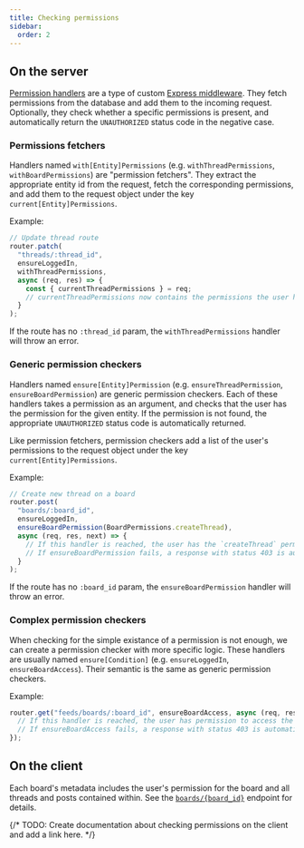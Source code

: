 ```yaml
---
title: Checking permissions
sidebar:
  order: 2
---
```



## On the server

[Permission handlers](https://github.com/BobaBoard/boba-backend/blob/main/handlers/permissions.ts)
are a type of custom
[Express middleware](https://expressjs.com/en/guide/using-middleware.html). They
fetch permissions from the database and add them to the incoming request.
Optionally, they check whether a specific permissions is present, and
automatically return the `UNAUTHORIZED` status code in the negative case.

### Permissions fetchers

Handlers named `with[Entity]Permissions` (e.g. `withThreadPermissions`,
`withBoardPermissions`) are "permission fetchers". They extract the appropriate
entity id from the request, fetch the corresponding permissions, and add them to
the request object under the key `current[Entity]Permissions`.

Example:

```js
// Update thread route
router.patch(
  "threads/:thread_id",
  ensureLoggedIn,
  withThreadPermissions,
  async (req, res) => {
    const { currentThreadPermissions } = req;
    // currentThreadPermissions now contains the permissions the user has for the thread with id `thread_id`.
  }
);
```

<Aside type="caution">

If the route has no `:thread_id` param, the `withThreadPermissions` handler will
throw an error.

</Aside>

### Generic permission checkers

Handlers named `ensure[Entity]Permission` (e.g. `ensureThreadPermission`,
`ensureBoardPermission`) are generic permission checkers. Each of these handlers
takes a permission as an argument, and checks that the user has the permission
for the given entity. If the permission is not found, the appropriate
`UNAUTHORIZED` status code is automatically returned.

Like permission fetchers, permission checkers add a list of the user's
permissions to the request object under the key `current[Entity]Permissions`.

Example:

```js
// Create new thread on a board
router.post(
  "boards/:board_id",
  ensureLoggedIn,
  ensureBoardPermission(BoardPermissions.createThread),
  async (req, res, next) => {
    // If this handler is reached, the user has the `createThread` permission for the board with id `board_i`.
    // If ensureBoardPermission fails, a response with status 403 is automatically sent back.
  }
);
```

<Aside type="caution">

If the route has no `:board_id` param, the `ensureBoardPermission` handler will
throw an error.

</Aside>

### Complex permission checkers

When checking for the simple existance of a permission is not enough, we can
create a permission checker with more specific logic. These handlers are usually
named `ensure[Condition]` (e.g. `ensureLoggedIn`, `ensureBoardAccess`). Their
semantic is the same as generic permission checkers.

Example:

```js
router.get("feeds/boards/:board_id", ensureBoardAccess, async (req, res) => {
  // If this handler is reached, the user has permission to access the board with id `board_id`.
  // If ensureBoardAccess fails, a response with status 403 is automatically sent back.
});
```

## On the client

Each board's metadata includes the user's permission for the board and all
threads and posts contained within. See the
[`boards/{board_id}`](/docs/development/rest-api/#operation/getBoardsByUuid)
endpoint for details.

{/* TODO: Create documentation about checking permissions on the client and add a link here. */}
